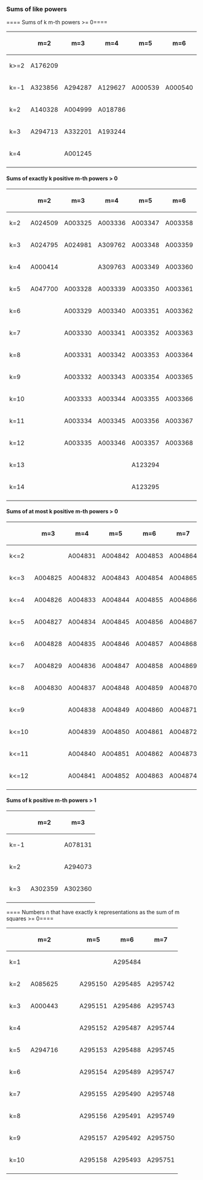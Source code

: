 === Sums of like powers===
==== Sums of k m-th powers &gt;= 0====
{| class="wikitable" style="text-align:left"
! &#xa0; !!m=2!!m=3!!m=4!!m=5!!m=6!!m=7!!m=8!!m=9!!m=10!!&#xa0;!!&#xa0;!!m=13
|-
| k&gt;=2 ||<span title="Sums of at least 2 squares s'', for s &gt;= 4.">A176209</span>||&#xa0;||&#xa0;||&#xa0;||&#xa0;||&#xa0;||&#xa0;||&#xa0;||&#xa0;||&#xa0;||&#xa0;||&#xa0;
|-
| k=-1 ||<span title="Sum of square displacements over all self-avoiding n-step walks on 4-d cubic lattice with first step specified, A242355(n)/8.">A323856</span>||<span title="Sum of the cubes of the parts in the partitions of n into two distinct parts.">A294287</span>||<span title="Sum of the 4th powers of the degrees of irreducible representations of S_n, the symmetric group on n letters.">A129627</span>||<span title="Sum of 5th powers: 0^5 + 1^5 + 2^5 + ... + n^5.">A000539</span>||<span title="Sum of 6th powers: 0^6 + 1^6 + 2^6 + ... + n^6.">A000540</span>||<span title="Sum of 7th powers: 1^7 + 2^7 + ... + n^7.">A000541</span>||<span title="Numbers that are sums of 8th powers of 2 distinct positive integers.">A155468</span>||<span title="Sum of 9th powers.">A007487</span>||<span title="Sum of 10th powers.">A023002</span>||&#xa0;||&#xa0;||<span title="Sum of 13th powers: 0^13+1^13+2^13+...+n^13.">A181134</span>
|-
| k=2 ||<span title="Sum of two squares of Lucas numbers (A000032).">A140328</span>||<span title="Sums of two nonnegative cubes.">A004999</span>||<span title="Numbers that are the sum of two 4th powers in more than one way.">A018786</span>||&#xa0;||&#xa0;||&#xa0;||&#xa0;||&#xa0;||&#xa0;||&#xa0;||&#xa0;||&#xa0;
|-
| k=3 ||<span title="Numbers that are the sum of three squares (square 0 allowed) in exactly ten ways.">A294713</span>||<span title="Sum of three cubes problem: a(n) = integer x with the least possible absolute value such that n = x^3 + y^3 + z^3 with |x| &gt;= |y| &gt;= |z|, or 0 if no such x exists.">A332201</span>||<span title="Numbers that are the sum of three biquadrates (fourth powers) in more than one way.">A193244</span>||&#xa0;||&#xa0;||&#xa0;||&#xa0;||&#xa0;||&#xa0;||&#xa0;||&#xa0;||&#xa0;
|-
| k=4 ||&#xa0;||<span title="Numbers that are the sum of 4 cubes in more than 1 way.">A001245</span>||&#xa0;||&#xa0;||&#xa0;||&#xa0;||&#xa0;||&#xa0;||&#xa0;||&#xa0;||&#xa0;||&#xa0;
|-
|}
==== Sums of exactly k positive m-th powers &gt; 0====
{| class="wikitable" style="text-align:left"
! &#xa0; !!m=2!!m=3!!m=4!!m=5!!m=6!!m=7!!m=8!!m=9!!m=10!!m=11
|-
| k=2 ||<span title="Numbers that are the sum of 2 nonzero squares, including repetitions.">A024509</span>||<span title="Numbers that are the sum of 2 positive cubes.">A003325</span>||<span title="Numbers that are the sum of 2 positive 4th powers.">A003336</span>||<span title="Numbers that are the sum of 2 positive 5th powers.">A003347</span>||<span title="Numbers that are the sum of 2 nonzero 6th powers.">A003358</span>||<span title="Numbers that are the sum of 2 positive 7th powers.">A003369</span>||<span title="Numbers that are the sum of 2 nonzero 8th powers.">A003380</span>||<span title="Numbers that are the sum of 2 positive 9th powers.">A003391</span>||<span title="Numbers that are the sum of 2 nonzero 10th powers.">A004802</span>||<span title="Numbers that are the sum of 2 positive 11th powers.">A004813</span>
|-
| k=3 ||<span title="Numbers that are the sum of 3 nonzero squares, including repetitions.">A024795</span>||<span title="Numbers that are the sum of 3 positive cubes, including repetitions.">A024981</span>||<span title="Numbers that are the sum of 3 nonzero 4th powers in more than one way.">A309762</span>||<span title="Numbers that are the sum of 3 positive 5th powers.">A003348</span>||<span title="Numbers that are the sum of 3 nonzero 6th powers.">A003359</span>||<span title="Numbers that are the sum of 3 positive 7th powers.">A003370</span>||<span title="Numbers that are the sum of 3 nonzero 8th powers.">A003381</span>||<span title="Numbers that are the sum of 3 positive 9th powers.">A003392</span>||<span title="Numbers that are the sum of 3 nonzero 10th powers.">A004803</span>||<span title="Numbers that are the sum of 3 positive 11th powers.">A004814</span>
|-
| k=4 ||<span title="Numbers that are the sum of 4 nonzero squares.">A000414</span>||&#xa0;||<span title="Numbers that are the sum of 4 nonzero 4th powers in more than one way.">A309763</span>||<span title="Numbers that are the sum of 4 positive 5th powers.">A003349</span>||<span title="Numbers that are the sum of 4 positive 6th powers.">A003360</span>||<span title="Numbers that are the sum of 4 positive 7th powers.">A003371</span>||<span title="Numbers that are the sum of 4 nonzero 8th powers.">A003382</span>||<span title="Numbers that are the sum of 4 positive 9th powers.">A003393</span>||<span title="Numbers that are the sum of 4 nonzero 10th powers.">A004804</span>||<span title="Numbers that are the sum of 4 positive 11th powers.">A004815</span>
|-
| k=5 ||<span title="Numbers that are the sum of 5 positive squares.">A047700</span>||<span title="Numbers that are the sum of 5 positive cubes.">A003328</span>||<span title="Numbers that are the sum of 5 positive 4th powers.">A003339</span>||<span title="Numbers that are the sum of 5 positive 5th powers.">A003350</span>||<span title="Numbers that are the sum of 5 positive 6th powers.">A003361</span>||<span title="Numbers that are the sum of 5 positive 7th powers.">A003372</span>||<span title="Numbers that are the sum of 5 nonzero 8th powers.">A003383</span>||<span title="Numbers that are the sum of 5 positive 9th powers.">A003394</span>||<span title="Numbers that are the sum of 5 positive 10th powers.">A004805</span>||<span title="Numbers that are the sum of 5 positive 11th powers.">A004816</span>
|-
| k=6 ||&#xa0;||<span title="Numbers that are the sum of 6 positive cubes.">A003329</span>||<span title="Numbers that are the sum of 6 positive 4th powers.">A003340</span>||<span title="Numbers that are the sum of 6 positive 5th powers.">A003351</span>||<span title="Numbers that are the sum of 6 positive 6th powers.">A003362</span>||<span title="Numbers that are the sum of 6 positive 7th powers.">A003373</span>||<span title="Numbers that are the sum of 6 nonzero 8th powers.">A003384</span>||<span title="Numbers that are the sum of 6 positive 9th powers.">A003395</span>||<span title="Numbers that are the sum of 6 positive 10th powers.">A004806</span>||<span title="Numbers that are the sum of 6 positive 11th powers.">A004817</span>
|-
| k=7 ||&#xa0;||<span title="Numbers that are the sum of 7 positive cubes.">A003330</span>||<span title="Numbers that are the sum of 7 positive 4th powers.">A003341</span>||<span title="Numbers that are the sum of 7 positive 5th powers.">A003352</span>||<span title="Numbers that are the sum of 7 positive 6th powers.">A003363</span>||<span title="Numbers that are the sum of 7 positive 7th powers.">A003374</span>||<span title="Numbers that are the sum of 7 nonzero 8th powers.">A003385</span>||<span title="Numbers that are the sum of 7 positive 9th powers.">A003396</span>||<span title="Numbers that are the sum of 7 positive 10th powers.">A004807</span>||<span title="Numbers that are the sum of 7 positive 11th powers.">A004818</span>
|-
| k=8 ||&#xa0;||<span title="Numbers that are the sum of 8 positive cubes.">A003331</span>||<span title="Numbers that are the sum of 8 positive 4th powers.">A003342</span>||<span title="Numbers that are the sum of 8 positive 5th powers.">A003353</span>||<span title="Numbers that are the sum of 8 positive 6th powers.">A003364</span>||<span title="Numbers that are the sum of 8 positive 7th powers.">A003375</span>||<span title="Numbers that are the sum of 8 nonzero 8th powers.">A003386</span>||<span title="Numbers that are the sum of 8 positive 9th powers.">A003397</span>||<span title="Numbers that are the sum of 8 positive 10th powers.">A004808</span>||<span title="Numbers that are the sum of 8 positive 11th powers.">A004819</span>
|-
| k=9 ||&#xa0;||<span title="Numbers that are the sum of 9 positive cubes.">A003332</span>||<span title="Numbers that are the sum of 9 positive 4th powers.">A003343</span>||<span title="Numbers that are the sum of 9 positive 5th powers.">A003354</span>||<span title="Numbers that are the sum of 9 positive 6th powers.">A003365</span>||<span title="Numbers that are the sum of 9 positive 7th powers.">A003376</span>||<span title="Numbers that are the sum of 9 nonzero 8th powers.">A003387</span>||<span title="Numbers that are the sum of 9 positive 9th powers.">A003398</span>||<span title="Numbers that are the sum of 9 positive 10th powers.">A004809</span>||<span title="Numbers that are the sum of 9 positive 11th powers.">A004820</span>
|-
| k=10 ||&#xa0;||<span title="Numbers that are the sum of 10 positive cubes.">A003333</span>||<span title="Numbers that are the sum of 10 positive 4th powers.">A003344</span>||<span title="Numbers that are the sum of 10 positive 5th powers.">A003355</span>||<span title="Numbers that are the sum of 10 positive 6th powers.">A003366</span>||<span title="Numbers that are the sum of 10 positive 7th powers.">A003377</span>||<span title="Sum of 10 nonzero 8th powers.">A003388</span>||<span title="Sum of 10 positive 9th powers.">A003399</span>||<span title="Numbers that are the sum of 10 positive 10th powers.">A004810</span>||<span title="Numbers that are the sum of 10 positive 11th powers.">A004821</span>
|-
| k=11 ||&#xa0;||<span title="Numbers that are the sum of 11 positive cubes.">A003334</span>||<span title="Numbers that are the sum of 11 positive 4th powers.">A003345</span>||<span title="Numbers that are the sum of 11 positive 5th powers.">A003356</span>||<span title="Numbers that are the sum of 11 positive 6th powers.">A003367</span>||<span title="Numbers that are the sum of 11 positive 7th powers.">A003378</span>||<span title="Numbers that are the sum of 11 positive 8th powers.">A003389</span>||<span title="Sum of 11 positive 9th powers.">A004800</span>||<span title="Numbers that are the sum of 11 positive 10th powers.">A004811</span>||<span title="Numbers that are the sum of 11 positive 11th powers.">A004822</span>
|-
| k=12 ||&#xa0;||<span title="Numbers that are the sum of 12 positive cubes.">A003335</span>||<span title="Numbers that are the sum of 12 positive 4th powers.">A003346</span>||<span title="Numbers that are the sum of 12 positive 5th powers.">A003357</span>||<span title="Numbers that are the sum of 12 positive 6th powers.">A003368</span>||<span title="Numbers that are the sum of 12 positive 7th powers.">A003379</span>||<span title="Sum of 12 nonzero 8th powers.">A003390</span>||<span title="Sum of 12 positive 9th powers.">A004801</span>||<span title="Numbers that are the sum of 12 positive 10th powers.">A004812</span>||<span title="Numbers that are the sum of 12 positive 11th powers.">A004823</span>
|-
| k=13 ||&#xa0;||&#xa0;||&#xa0;||<span title="Sum of 13 positive 5th powers.">A123294</span>||&#xa0;||&#xa0;||&#xa0;||&#xa0;||&#xa0;||&#xa0;
|-
| k=14 ||&#xa0;||&#xa0;||&#xa0;||<span title="Sum of 14 positive 5th powers.">A123295</span>||&#xa0;||&#xa0;||&#xa0;||&#xa0;||&#xa0;||&#xa0;
|-
|}
==== Sums of at most k positive m-th powers &gt; 0====
{| class="wikitable" style="text-align:left"
! &#xa0; !!m=3!!m=4!!m=5!!m=6!!m=7!!m=8!!m=9!!m=10!!m=11
|-
| k&lt;=2 ||&#xa0;||<span title="Numbers that are the sum of at most 2 nonzero 4th powers.">A004831</span>||<span title="Numbers that are the sum of at most 2 positive 5th powers.">A004842</span>||<span title="Numbers that are the sum of at most 2 nonzero 6th powers.">A004853</span>||<span title="Numbers that are the sum of at most 2 positive 7th powers.">A004864</span>||<span title="Numbers that are the sum of at most 2 nonzero 8th powers.">A004875</span>||<span title="Numbers that are the sum of at most 2 positive 9th powers.">A004886</span>||<span title="Numbers that are the sum of at most 2 nonzero 10th powers.">A004897</span>||<span title="Numbers that are the sum of at most 2 positive 11th powers.">A004908</span>
|-
| k&lt;=3 ||<span title="Numbers that are the sum of at most 3 positive cubes.">A004825</span>||<span title="Numbers that are the sum of at most 3 nonzero 4th powers.">A004832</span>||<span title="Numbers that are the sum of at most 3 positive 5th powers.">A004843</span>||<span title="Numbers that are the sum of at most 3 nonzero 6th powers.">A004854</span>||<span title="Numbers that are the sum of at most 3 positive 7th powers.">A004865</span>||<span title="Numbers that are the sum of at most 3 nonzero 8th powers.">A004876</span>||<span title="Numbers that are the sum of at most 3 positive 9th powers.">A004887</span>||<span title="Numbers that are the sum of at most 3 nonzero 10th powers.">A004898</span>||<span title="Numbers that are the sum of at most 3 positive 11th powers.">A004909</span>
|-
| k&lt;=4 ||<span title="Numbers that are the sum of at most 4 positive cubes.">A004826</span>||<span title="Numbers that are the sum of at most 4 nonzero 4th powers.">A004833</span>||<span title="Numbers that are the sum of at most 4 positive 5th powers.">A004844</span>||<span title="Numbers that are the sum of at most 4 nonzero 6th powers.">A004855</span>||<span title="Numbers that are the sum of at most 4 positive 7th powers.">A004866</span>||<span title="Numbers that are the sum of at most 4 nonzero 8th powers.">A004877</span>||<span title="Numbers that are the sum of at most 4 positive 9th powers.">A004888</span>||<span title="Numbers that are the sum of at most 4 nonzero 10th powers.">A004899</span>||<span title="Numbers that are the sum of at most 4 positive 11th powers.">A004910</span>
|-
| k&lt;=5 ||<span title="Numbers that are the sum of at most 5 positive cubes.">A004827</span>||<span title="Numbers that are the sum of at most 5 nonzero 4th powers.">A004834</span>||<span title="Numbers that are the sum of at most 5 positive 5th powers.">A004845</span>||<span title="Numbers that are the sum of at most 5 nonzero 6th powers.">A004856</span>||<span title="Numbers that are the sum of at most 5 positive 7th powers.">A004867</span>||<span title="Numbers that are the sum of at most 5 nonzero 8th powers.">A004878</span>||<span title="Numbers that are the sum of at most 5 positive 9th powers.">A004889</span>||<span title="Numbers that are the sum of at most 5 nonzero 10th powers.">A004900</span>||<span title="Numbers that are the sum of at most 5 positive 11th powers.">A004911</span>
|-
| k&lt;=6 ||<span title="Numbers that are the sum of at most 6 positive cubes.">A004828</span>||<span title="Numbers that are the sum of at most 6 nonzero 4th powers.">A004835</span>||<span title="Numbers that are the sum of at most 6 positive 5th powers.">A004846</span>||<span title="Numbers that are the sum of at most 6 nonzero 6th powers.">A004857</span>||<span title="Numbers that are the sum of at most 6 positive 7th powers.">A004868</span>||<span title="Numbers that are the sum of at most 6 nonzero 8th powers.">A004879</span>||<span title="Numbers that are the sum of at most 6 positive 9th powers.">A004890</span>||<span title="Numbers that are the sum of at most 6 nonzero 10th powers.">A004901</span>||<span title="Numbers that are the sum of at most 6 positive 11th powers.">A004912</span>
|-
| k&lt;=7 ||<span title="Numbers that are the sum of at most 7 positive cubes.">A004829</span>||<span title="Numbers that are the sum of at most 7 nonzero 4th powers.">A004836</span>||<span title="Numbers that are the sum of at most 7 positive 5th powers.">A004847</span>||<span title="Numbers that are the sum of at most 7 nonzero 6th powers.">A004858</span>||<span title="Numbers that are the sum of at most 7 positive 7th powers.">A004869</span>||<span title="Numbers that are the sum of at most 7 nonzero 8th powers.">A004880</span>||<span title="Numbers that are the sum of at most 7 positive 9th powers.">A004891</span>||<span title="Numbers that are the sum of at most 7 nonzero 10th powers.">A004902</span>||<span title="Numbers that are the sum of at most 7 positive 11th powers.">A004913</span>
|-
| k&lt;=8 ||<span title="Numbers that are the sum of at most 8 positive cubes.">A004830</span>||<span title="Numbers that are the sum of at most 8 nonzero 4th powers.">A004837</span>||<span title="Numbers that are the sum of at most 8 positive 5th powers.">A004848</span>||<span title="Numbers that are the sum of at most 8 nonzero 6th powers.">A004859</span>||<span title="Numbers that are the sum of at most 8 positive 7th powers.">A004870</span>||<span title="Numbers that are the sum of at most 8 nonzero 8th powers.">A004881</span>||<span title="Numbers that are the sum of at most 8 positive 9th powers.">A004892</span>||<span title="Numbers that are the sum of at most 8 nonzero 10th powers.">A004903</span>||<span title="Numbers that are the sum of at most 8 positive 11th powers.">A004914</span>
|-
| k&lt;=9 ||&#xa0;||<span title="Numbers that are the sum of at most 9 nonzero 4th powers.">A004838</span>||<span title="Numbers that are the sum of at most 9 positive 5th powers.">A004849</span>||<span title="Numbers that are the sum of at most 9 nonzero 6th powers.">A004860</span>||<span title="Numbers that are the sum of at most 9 positive 7th powers.">A004871</span>||<span title="Numbers that are the sum of at most 9 nonzero 8th powers.">A004882</span>||<span title="Numbers that are the sum of at most 9 positive 9th powers.">A004893</span>||<span title="Numbers that are the sum of at most 9 nonzero 10th powers.">A004904</span>||<span title="Numbers that are the sum of at most 9 positive 11th powers.">A004915</span>
|-
| k&lt;=10 ||&#xa0;||<span title="Numbers that are the sum of at most 10 nonzero 4th powers.">A004839</span>||<span title="Numbers that are the sum of at most 10 positive 5th powers.">A004850</span>||<span title="Numbers that are the sum of at most 10 nonzero 6th powers.">A004861</span>||<span title="Numbers that are the sum of at most 10 positive 7th powers.">A004872</span>||<span title="Numbers that are the sum of at most 10 nonzero 8th powers.">A004883</span>||<span title="Numbers that are the sum of at most 10 positive 9th powers.">A004894</span>||<span title="Numbers that are the sum of at most 10 nonzero 10th powers.">A004905</span>||<span title="Numbers that are the sum of at most 10 positive 11th powers.">A004916</span>
|-
| k&lt;=11 ||&#xa0;||<span title="Numbers that are the sum of at most 11 nonzero 4th powers.">A004840</span>||<span title="Numbers that are the sum of at most 11 positive 5th powers.">A004851</span>||<span title="Numbers that are the sum of at most 11 nonzero 6th powers.">A004862</span>||<span title="Numbers that are the sum of at most 11 positive 7th powers.">A004873</span>||<span title="Numbers that are the sum of at most 11 nonzero 8th powers.">A004884</span>||<span title="Numbers that are the sum of at most 11 positive 9th powers.">A004895</span>||<span title="Numbers that are the sum of at most 11 nonzero 10th powers.">A004906</span>||<span title="Numbers that are the sum of at most 11 positive 11th powers.">A004917</span>
|-
| k&lt;=12 ||&#xa0;||<span title="Numbers that are the sum of at most 12 nonzero 4th powers.">A004841</span>||<span title="Numbers that are the sum of at most 12 positive 5th powers.">A004852</span>||<span title="Numbers that are the sum of at most 12 nonzero 6th powers.">A004863</span>||<span title="Numbers that are the sum of at most 12 positive 7th powers.">A004874</span>||<span title="Numbers that are the sum of at most 12 nonzero 8th powers.">A004885</span>||<span title="Numbers that are the sum of at most 12 positive 9th powers.">A004896</span>||<span title="Numbers that are the sum of at most 12 nonzero 10th powers.">A004907</span>||<span title="Numbers that are the sum of at most 12 positive 11th powers.">A004918</span>
|-
|}
==== Sums of k positive m-th powers &gt; 1====
{| class="wikitable" style="text-align:left"
! &#xa0; !!m=2!!m=3
|-
| k=-1 ||&#xa0;||<span title="Numbers which can be written as sum of cubes &gt; 1.">A078131</span>
|-
| k=2 ||&#xa0;||<span title="Numbers that are the sum of 2 cubes &gt; 1.">A294073</span>
|-
| k=3 ||<span title="Numbers that are the sum of 3 squares &gt; 1.">A302359</span>||<span title="Numbers that are the sum of 3 cubes &gt; 1.">A302360</span>
|-
|}
==== Numbers n that have exactly k representations as the sum of m squares &gt;= 0====
<!--A295158 quant_eq ten representations as the sum of five least_0 pow_2. -->
{| class="wikitable" style="text-align:left"
! &#xa0; !!m=2!!&#xa0;!!&#xa0;!!m=5!!m=6!!m=7
|-
| k=1 ||&#xa0;||&#xa0;||&#xa0;||&#xa0;||<span title="Numbers that have exactly one representation as a sum of six nonnegative squares.">A295484</span>||&#xa0;
|-
| k=2 ||<span title="Numbers that are the sum of 2 squares in exactly 2 ways.">A085625</span>||&#xa0;||&#xa0;||<span title="Numbers that have exactly two representations as a sum of five nonnegative squares.">A295150</span>||<span title="Numbers that have exactly two representations as a sum of six nonnegative squares.">A295485</span>||<span title="Numbers that have exactly two representations of a sum of seven nonnegative squares.">A295742</span>
|-
| k=3 ||<span title="Numbers that are the sum of 2 squares in exactly 3 ways.">A000443</span>||&#xa0;||&#xa0;||<span title="Numbers that have exactly three representations as a sum of five nonnegative squares.">A295151</span>||<span title="Numbers that have exactly three representations as a sum of six nonnegative squares.">A295486</span>||<span title="Numbers that have exactly three representations of a sum of seven nonnegative squares.">A295743</span>
|-
| k=4 ||&#xa0;||&#xa0;||&#xa0;||<span title="Numbers that have exactly four representations as a sum of five nonnegative squares.">A295152</span>||<span title="Numbers that have exactly four representations as a sum of six nonnegative squares.">A295487</span>||<span title="Numbers that have exactly four representations of a sum of seven nonnegative squares.">A295744</span>
|-
| k=5 ||<span title="Numbers that are the sum of 2 squares in exactly 5 ways.">A294716</span>||&#xa0;||&#xa0;||<span title="Numbers that have exactly five representations as a sum of five nonnegative squares.">A295153</span>||<span title="Numbers that have exactly five representations as a sum of six nonnegative squares.">A295488</span>||<span title="Numbers that have exactly five representations of a sum of seven nonnegative squares.">A295745</span>
|-
| k=6 ||&#xa0;||&#xa0;||&#xa0;||<span title="Numbers that have exactly six representations as a sum of five nonnegative squares.">A295154</span>||<span title="Numbers that have exactly six representations as a sum of six nonnegative squares.">A295489</span>||<span title="Numbers that have exactly six representations of a sum of seven nonnegative squares.">A295747</span>
|-
| k=7 ||&#xa0;||&#xa0;||&#xa0;||<span title="Numbers that have exactly seven representations as a sum of five nonnegative squares.">A295155</span>||<span title="Numbers that have exactly seven representations as a sum of six nonnegative squares.">A295490</span>||<span title="Numbers that have exactly seven representations of a sum of seven nonnegative squares.">A295748</span>
|-
| k=8 ||&#xa0;||&#xa0;||&#xa0;||<span title="Numbers that have exactly eight representations as a sum of five nonnegative squares.">A295156</span>||<span title="Numbers that have exactly eight representations as a sum of six nonnegative squares.">A295491</span>||<span title="Numbers that have exactly eight representations of a sum of seven nonnegative squares.">A295749</span>
|-
| k=9 ||&#xa0;||&#xa0;||&#xa0;||<span title="Numbers that have exactly nine representations as a sum of five nonnegative squares.">A295157</span>||<span title="Numbers that have exactly nine representations as a sum of six nonnegative squares.">A295492</span>||<span title="Numbers that have exactly nine representations of a sum of seven nonnegative squares.">A295750</span>
|-
| k=10 ||&#xa0;||&#xa0;||&#xa0;||<span title="Numbers that have exactly ten representations as a sum of five nonnegative squares.">A295158</span>||<span title="Numbers that have exactly ten representations as a sum of six nonnegative squares.">A295493</span>||<span title="Numbers that have exactly ten representations as a sum of seven nonnegative squares.">A295751</span>
|-
|}
